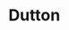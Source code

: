 
# Dutton

<ProjectDetails
  region="Vale"
  house="House Dutton"
  type="Castle"
  status="Not Started"
  warp="/warp not set"
  projectLead=""
  dateStarted="Invalid Date"
  dateCompleted="Invalid Date"
/>
